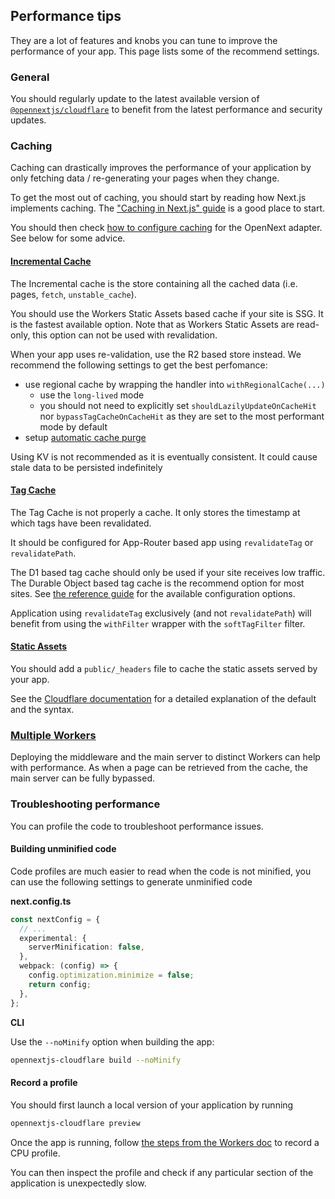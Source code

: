
## Performance tips

They are a lot of features and knobs you can tune to improve the performance of your app. This page lists some of the recommend settings.

### General

You should regularly update to the latest available version of [`@opennextjs/cloudflare`](https://www.npmjs.com/package/@opennextjs/cloudflare) to benefit from the latest performance and security updates.

### Caching

Caching can drastically improves the performance of your application by only fetching data / re-generating your pages when they change.

To get the most out of caching, you should start by reading how Next.js implements caching. The ["Caching in Next.js" guide](https://nextjs.org/docs/app/guides/caching) is a good place to start.

You should then check [how to configure caching](/cloudflare/caching) for the OpenNext adapter. See below for some advice.

#### [Incremental Cache](/cloudflare/caching#incremental-static-regeneration-isr)

The Incremental cache is the store containing all the cached data (i.e. pages, `fetch`, `unstable_cache`).

You should use the Workers Static Assets based cache if your site is SSG. It is the fastest available option. Note that as Workers Static Assets are read-only, this option can not be used with revalidation.

When your app uses re-validation, use the R2 based store instead. We recommend the following settings to get the best perfomance:

- use regional cache by wrapping the handler into `withRegionalCache(...)`
  - use the `long-lived` mode
  - you should not need to explicitly set `shouldLazilyUpdateOnCacheHit` nor `bypassTagCacheOnCacheHit` as they are set to the most performant mode by default
- setup [automatic cache purge](/cloudflare/caching#automatic-cache-purge)

<Callout type="info">
  Using KV is not recommended as it is eventually consistent. It could cause stale data to be persisted
  indefinitely
</Callout>

#### [Tag Cache](/cloudflare/caching#tag-cache-for-on-demand-revalidation)

The Tag Cache is not properly a cache. It only stores the timestamp at which tags have been revalidated.

It should be configured for App-Router based app using `revalidateTag` or `revalidatePath`.

The D1 based tag cache should only be used if your site receives low traffic. The Durable Object based tag cache is the recommend option for most sites. See [the reference guide](/cloudflare/caching#tag-cache-for-on-demand-revalidation) for the available configuration options.

Application using `revalidateTag` exclusively (and not `revalidatePath`) will benefit from using the `withFilter` wrapper with the `softTagFilter` filter.

#### [Static Assets](/cloudflare/caching#static-assets-caching)

You should add a `public/_headers` file to cache the static assets served by your app.

See the [Cloudflare documentation](https://developers.cloudflare.com/workers/static-assets/headers/) for a detailed explanation of the default and the syntax.

### [Multiple Workers](https://opennext.js.org/cloudflare/howtos/multi-worker)

Deploying the middleware and the main server to distinct Workers can help with performance. As when a page can be retrieved from the cache, the main server can be fully bypassed.

### Troubleshooting performance

You can profile the code to troubleshoot performance issues.

#### Building unminified code

Code profiles are much easier to read when the code is not minified, you can use the following settings to generate unminified code

**next.config.ts**

```ts
const nextConfig = {
  // ...
  experimental: {
    serverMinification: false,
  },
  webpack: (config) => {
    config.optimization.minimize = false;
    return config;
  },
};
```

**CLI**

Use the `--noMinify` option when building the app:

```bash
opennextjs-cloudflare build --noMinify
```

#### Record a profile

You should first launch a local version of your application by running

```bash
opennextjs-cloudflare preview
```

Once the app is running, follow [the steps from the Workers doc](https://developers.cloudflare.com/workers/observability/dev-tools/cpu-usage/) to record a CPU profile.

You can then inspect the profile and check if any particular section of the application is unexpectedly slow.
